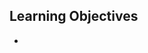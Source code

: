 
## Learning Objectives {.unnumbered}

- 

<!-- Initial outline

## Informative READMEs

### Project README on GitHub

Your project (or Git repository)

### GitHub Profile README

## GitHub for Project Management

### GitHub Issues

### GitHub Projects

### Project Management Integrations

- ZenHub-->